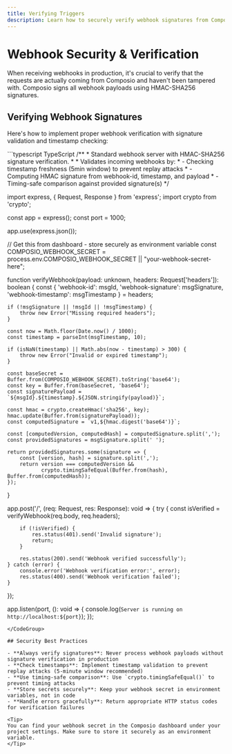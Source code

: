 ```yaml
---
title: Verifying Triggers
description: Learn how to securely verify webhook signatures from Composio using HMAC-SHA256
---
```


# Webhook Security & Verification

When receiving webhooks in production, it's crucial to verify that the requests are actually coming from Composio and haven't been tampered with. Composio signs all webhook payloads using HMAC-SHA256 signatures.

## Verifying Webhook Signatures

Here's how to implement proper webhook verification with signature validation and timestamp checking:

<CodeGroup>
```typescript TypeScript
/**
 * Standard webhook server with HMAC-SHA256 signature verification.
 * 
 * Validates incoming webhooks by:
 * - Checking timestamp freshness (5min window) to prevent replay attacks
 * - Computing HMAC signature from webhook-id, timestamp, and payload
 * - Timing-safe comparison against provided signature(s)
 */

import express, { Request, Response } from 'express';
import crypto from 'crypto';

const app = express();
const port = 1000;

app.use(express.json());

// Get this from dashboard - store securely as environment variable
const COMPOSIO_WEBHOOK_SECRET = process.env.COMPOSIO_WEBHOOK_SECRET || "your-webhook-secret-here";

function verifyWebhook(payload: unknown, headers: Request['headers']): boolean {
    const { 
        'webhook-id': msgId, 
        'webhook-signature': msgSignature, 
        'webhook-timestamp': msgTimestamp 
    } = headers;

    if (!msgSignature || !msgId || !msgTimestamp) {
        throw new Error("Missing required headers");
    }

    const now = Math.floor(Date.now() / 1000);
    const timestamp = parseInt(msgTimestamp, 10);
    
    if (isNaN(timestamp) || Math.abs(now - timestamp) > 300) {
        throw new Error("Invalid or expired timestamp");
    }

    const baseSecret = Buffer.from(COMPOSIO_WEBHOOK_SECRET).toString('base64');
    const key = Buffer.from(baseSecret, 'base64');
    const signaturePayload = `${msgId}.${timestamp}.${JSON.stringify(payload)}`;
    
    const hmac = crypto.createHmac('sha256', key);
    hmac.update(Buffer.from(signaturePayload));
    const computedSignature = `v1,${hmac.digest('base64')}`;
    
    const [computedVersion, computedHash] = computedSignature.split(',');
    const providedSignatures = msgSignature.split(' ');
    
    return providedSignatures.some(signature => {
        const [version, hash] = signature.split(',');
        return version === computedVersion && 
               crypto.timingSafeEqual(Buffer.from(hash), Buffer.from(computedHash));
    });
}

app.post('/', (req: Request, res: Response): void => {
    try {
        const isVerified = verifyWebhook(req.body, req.headers);
        
        if (!isVerified) {
            res.status(401).send('Invalid signature');
            return;
        }

        res.status(200).send('Webhook verified successfully');
    } catch (error) {
        console.error('Webhook verification error:', error);
        res.status(400).send('Webhook verification failed');
    }
});

app.listen(port, (): void => {
    console.log(`Server is running on http://localhost:${port}`);
});
```
</CodeGroup>

## Security Best Practices

- **Always verify signatures**: Never process webhook payloads without signature verification in production
- **Check timestamps**: Implement timestamp validation to prevent replay attacks (5-minute window recommended)
- **Use timing-safe comparison**: Use `crypto.timingSafeEqual()` to prevent timing attacks
- **Store secrets securely**: Keep your webhook secret in environment variables, not in code
- **Handle errors gracefully**: Return appropriate HTTP status codes for verification failures

<Tip>
You can find your webhook secret in the Composio dashboard under your project settings. Make sure to store it securely as an environment variable.
</Tip>
